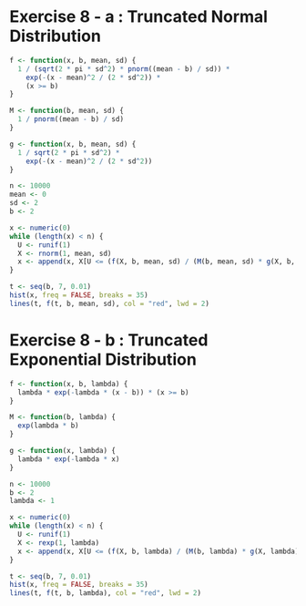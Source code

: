 # Exercise 8 - a : Truncated Normal Distribution

```r
f <- function(x, b, mean, sd) {
  1 / (sqrt(2 * pi * sd^2) * pnorm((mean - b) / sd)) *
    exp(-(x - mean)^2 / (2 * sd^2)) *
    (x >= b)
}

M <- function(b, mean, sd) {
  1 / pnorm((mean - b) / sd)
}

g <- function(x, b, mean, sd) {
  1 / sqrt(2 * pi * sd^2) *
    exp(-(x - mean)^2 / (2 * sd^2))
}

n <- 10000
mean <- 0
sd <- 2
b <- 2

x <- numeric(0)
while (length(x) < n) {
  U <- runif(1)
  X <- rnorm(1, mean, sd)
  x <- append(x, X[U <= (f(X, b, mean, sd) / (M(b, mean, sd) * g(X, b, mean, sd)))])
}

t <- seq(b, 7, 0.01)
hist(x, freq = FALSE, breaks = 35)
lines(t, f(t, b, mean, sd), col = "red", lwd = 2)
```

# Exercise 8 - b : Truncated Exponential Distribution
```r
f <- function(x, b, lambda) {
  lambda * exp(-lambda * (x - b)) * (x >= b)
}

M <- function(b, lambda) {
  exp(lambda * b)
}

g <- function(x, lambda) {
  lambda * exp(-lambda * x)
}

n <- 10000
b <- 2
lambda <- 1

x <- numeric(0)
while (length(x) < n) {
  U <- runif(1)
  X <- rexp(1, lambda)
  x <- append(x, X[U <= (f(X, b, lambda) / (M(b, lambda) * g(X, lambda)))])
}

t <- seq(b, 7, 0.01)
hist(x, freq = FALSE, breaks = 35)
lines(t, f(t, b, lambda), col = "red", lwd = 2)
```

